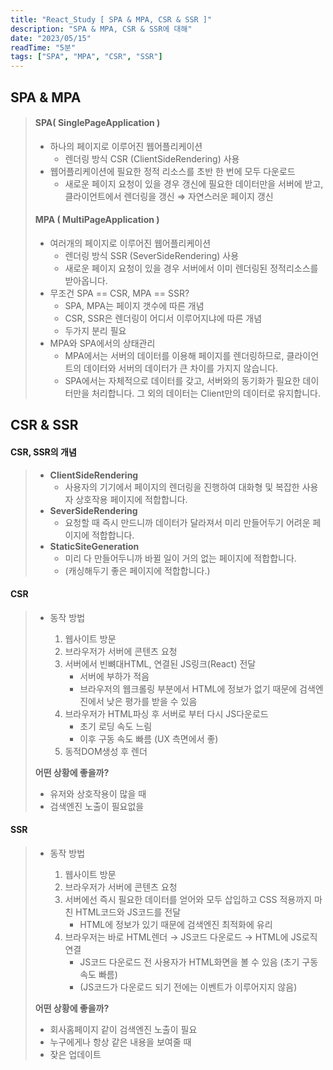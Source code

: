 ```yaml
---
title: "React_Study [ SPA & MPA, CSR & SSR ]"
description: "SPA & MPA, CSR & SSR에 대해"
date: "2023/05/15"
readTime: "5분"
tags: ["SPA", "MPA", "CSR", "SSR"]
---
```


## SPA & MPA

> #### SPA( SinglePageApplication )
>
> - 하나의 페이지로 이루어진 웹어플리케이션
>   - 렌더링 방식 CSR (ClientSideRendering) 사용
> - 웹어플리케이션에 필요한 정적 리소스를 초반 한 번에 모두 다운로드
>   - 새로운 페이지 요청이 있을 경우 갱신에 필요한 데이터만을 서버에 받고,
>     클라이언트에서 렌더링을 갱신 ⇒ 자연스러운 페이지 갱신
>
> #### MPA ( MultiPageApplication )
>
> - 여러개의 페이지로 이루어진 웹어플리케이션
>   - 렌더링 방식 SSR (SeverSideRendering) 사용
>   - 새로운 페이지 요청이 있을 경우 서버에서 이미 렌더링된 정적리소스를 받아옵니다.
> - 무조건 SPA == CSR, MPA == SSR?
>   - SPA, MPA는 페이지 갯수에 따른 개념
>   - CSR, SSR은 렌더링이 어디서 이루어지냐에 따른 개념
>   - 두가지 분리 필요
> - MPA와 SPA에서의 상태관리
>   - MPA에서는 서버의 데이터를 이용해 페이지를 렌더링하므로,
>     클라이언트의 데이터와 서버의 데이터가 큰 차이를 가지지 않습니다.
>   - SPA에서는 자체적으로 데이터를 갖고, 서버와의 동기화가 필요한 데이터만을 처리합니다.
>     그 외의 데이터는 Client만의 데이터로 유지합니다.

## CSR & SSR

#### CSR, SSR의 개념

> - **ClientSideRendering**
>   - 사용자의 기기에서 페이지의 렌더링을 진행하여 대화형 및 복잡한 사용자 상호작용 페이지에 적합합니다.
> - **SeverSideRendering**
>   - 요청할 때 즉시 만드니까 데이터가 달라져서 미리 만들어두기 어려운 페이지에 적합합니다.
> - **StaticSiteGeneration**
>   - 미리 다 만들어두니까 바뀔 일이 거의 없는 페이지에 적합합니다.
>   - (캐싱해두기 좋은 페이지에 적합합니다.)

#### CSR

> - 동작 방법
>
>   1.  웹사이트 방문
>   2.  브라우저가 서버에 콘텐츠 요청
>   3.  서버에서 빈뼈대HTML, 연결된 JS링크(React) 전달
>       - 서버에 부하가 적음
>       - 브라우저의 웹크롤링 부분에서 HTML에 정보가 없기 때문에 검색엔진에서 낮은 평가를 받을 수 있음
>   4.  브라우저가 HTML파싱 후 서버로 부터 다시 JS다운로드
>       - 초기 로딩 속도 느림
>       - 이후 구동 속도 빠름 (UX 측면에서 좋)
>   5.  동적DOM생성 후 렌더
>
> **어떤 상황에 좋을까?**
>
> - 유저와 상호작용이 많을 때
> - 검색엔진 노출이 필요없을

#### SSR

> - 동작 방법
>
>   1.  웹사이트 방문
>   2.  브라우저가 서버에 콘텐츠 요청
>   3.  서버에선 즉시 필요한 데이터를 얻어와 모두 삽입하고 CSS 적용까지 마친 HTML코드와 JS코드를 전달
>       - HTML에 정보가 있기 때문에 검색엔진 최적화에 유리
>   4.  브라우저는 바로 HTML렌더 → JS코드 다운로드 → HTML에 JS로직 연결
>       - JS코드 다운로드 전 사용자가 HTML화면을 볼 수 있음 (초기 구동 속도 빠름)
>       - (JS코드가 다운로드 되기 전에는 이벤트가 이루어지지 않음)
>
> **어떤 상황에 좋을까?**
>
> - 회사홈페이지 같이 검색엔진 노출이 필요
> - 누구에게나 항상 같은 내용을 보여줄 때
> - 잦은 업데이트
